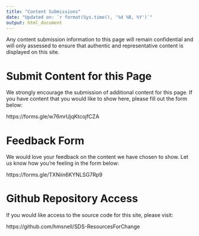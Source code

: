 ```yaml
---
title: "Content Submissions"
date: "Updated on: `r format(Sys.time(), '%d %B, %Y')`"
output: html_document
---
```


Any content submission information to this page will remain confidential and will only assessed to ensure that authentic and representative content is displayed on this site.

# Submit Content for this Page 

We strongly encourage the submission of additional content for this page. If you have content that you would like to show here, please fill out the form below: 

https://forms.gle/w76mrUjqKtcojfCZA

# Feedback Form 

We would love your feedback on the content we have chosen to show. Let us know how you're feeling in the form below: 

https://forms.gle/TXNiin6KYNLSG7Rp9

# Github Repository Access 

If you would like access to the source code for this site, please visit: 

https://github.com/hmsnell/SDS-ResourcesForChange

